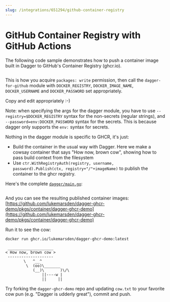 ```yaml
---
slug: /integrations/651294/github-container-registry
---
```


# GitHub Container Registry with GitHub Actions

The following code sample demonstrates how to push a container image built in Dagger to GitHub's Container Registry (ghcr.io).

```yaml title=".github/workflows/dagger.yml" file=./snippets/ghcr-workflow.yml
```

This is how you acquire `packages: write` permission, then call the `dagger-for-github` module with `DOCKER_REGISTRY`, `DOCKER_IMAGE_NAME`, `DOCKER_USERNAME` and `DOCKER_PASSWORD` set appropriately.

Copy and edit appropriately :-)

Note: when specifying the args for the dagger module, you have to use `--registry=$DOCKER_REGISTRY` syntax for the non-secrets (regular strings), and `--password=env:DOCKER_PASSWORD` syntax for the secrets. This is because dagger only supports the `env:` syntax for secrets.

Nothing in the dagger module is specific to GHCR, it's just:

* Build the container in the usual way with Dagger. Here we make a cowsay
  container that says "How now, brown cow", showing how to pass build context
  from the filesystem
* Use `ctr.WithRegistryAuth(registry, username, password).Publish(ctx, registry+"/"+imageName)`
  to publish the container to the ghcr registry.

Here's the complete [`dagger/main.go`](https://github.com/lukemarsden/dagger-ghcr-demo/blob/main/dagger/main.go):

```yaml title="dagger/main.go" file=./snippets/ghcr-main.go
```

And you can see the resulting published container images: [https://github.com/lukemarsden/dagger-ghcr-demo/pkgs/container/dagger-ghcr-demo](https://github.com/lukemarsden/dagger-ghcr-demo/pkgs/container/dagger-ghcr-demo)

Run it to see the cow:
```
docker run ghcr.io/lukemarsden/dagger-ghcr-demo:latest
```
```
 ____________________
< How now, brown cow >
 --------------------
        \   ^__^
         \  (oo)\_______
            (__)\       )\/\
                ||----w |
                ||     ||
```

Try forking the `dagger-ghcr-demo` repo and updating `cow.txt` to your favorite cow pun (e.g. "Dagger is udderly great"), commit and push.